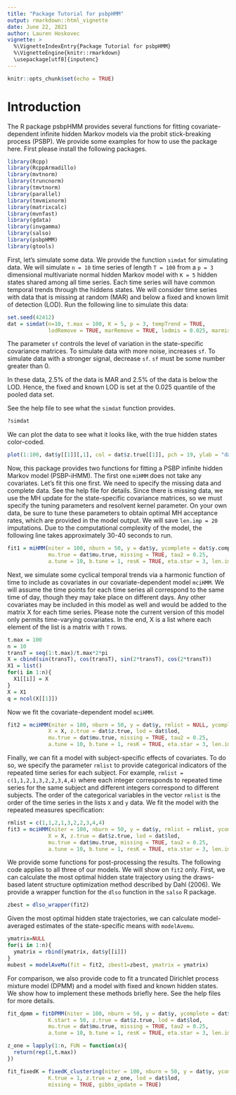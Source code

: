 ```yaml
---
title: "Package Tutorial for psbpHMM"
output: rmarkdown::html_vignette
date: June 22, 2021
author: Lauren Hoskovec
vignette: >
  %\VignetteIndexEntry{Package Tutorial for psbpHMM}
  %\VignetteEngine{knitr::rmarkdown}
  \usepackage[utf8]{inputenc}
---
```


```r
knitr::opts_chunk$set(echo = TRUE)
```

# Introduction #

The R package psbpHMM provides several functions for fitting covariate-dependent infinite hidden Markov models via the probit stick-breaking process (PSBP). We provide some examples for how to use the package here. First please install the following packages. 

```r
library(Rcpp) 
library(RcppArmadillo)  
library(mvtnorm) 
library(truncnorm)
library(tmvtnorm)
library(parallel)
library(tmvmixnorm)
library(matrixcalc)
library(mvnfast)
library(gdata)
library(invgamma)
library(salso)
library(psbpHMM)
library(gtools)
```

First, let's simulate some data. We provide the function `simdat` for simulating data. We will simulate `n = 10` time series of length `T = 100` from a `p = 3` dimensional multivariate normal hidden Markov model with `K = 5` hidden states shared among all time series. Each time series will have common temporal trends through the hiddens states. We will consider time series with data that is missing at random (MAR) and below a fixed and known limit of detection (LOD). Run the following line to simulate this data: 

```r
set.seed(42412)
dat = simdat(n=10, t.max = 100, K = 5, p = 3, tempTrend = TRUE, 
             lodRemove = TRUE, marRemove = TRUE, lodmis = 0.025, marmis = 0.025, sf = 0.1)
```

The parameter `sf` controls the level of variation in the state-specific covariance matrices. To simulate data with more noise, increases `sf`. To simulate data with a stronger signal, decrease `sf`. `sf` must be some number greater than 0. 

In these data, 2.5$\%$ of the data is MAR and 2.5$\%$ of the data is below the LOD. Hence, the fixed and known LOD is set at the 0.025 quantile of the pooled data set. 

See the help file to see what the `simdat` function provides.  

```r
?simdat
```

We can plot the data to see what it looks like, with the true hidden states color-coded. 

```r
plot(1:100, dat$y[[1]][,1], col = dat$z.true[[1]], pch = 19, ylab = "data", xlab = "time")
```

Now, this package provides two functions for fitting a PSBP infinite hidden Markov model (PSBP-iHMM). The first one `miHMM` does not take any covariates. Let's fit this one first. We need to specify the missing data and complete data. See the help file for details. Since there is missing data, we use the MH update for the state-specific covariance matrices, so we must specify the tuning parameters and resolvent kernel parameter. On your own data, be sure to tune these parameters to obtain optimal MH acceptance rates, which are provided in the model output. We will save `len.imp = 20` imputations. Due to the computational complexity of the model, the following line takes approximately 30-40 seconds to run. 

```r
fit1 = miHMM(niter = 100, nburn = 50, y = dat$y, ycomplete = dat$y.complete, z.true = dat$z.true, lod = dat$lod, 
             mu.true = dat$mu.true, missing = TRUE, tau2 = 0.25, 
             a.tune = 10, b.tune = 1, resK = TRUE, eta.star = 3, len.imp = 20)
```

Next, we simulate some cyclical temporal trends via a harmonic function of time to include as covariates in our covariate-dependent model `mciHMM`. We will assume the time points for each time series all correspond to the same time of day, though they may take place on different days. Any other covariates may be included in this model as well and would be added to the matrix X for each time series. Please note the current version of this model only permits time-varying covariates. In the end, X is a list where each element of the list is a matrix with `T` rows.  

```r
t.max = 100
n = 10
transT = seq(1:t.max)/t.max*2*pi
X = cbind(sin(transT), cos(transT), sin(2*transT), cos(2*transT))
X1 = list()
for(i in 1:n){
  X1[[i]] = X
}
X = X1
q = ncol(X[[1]])
```

Now we fit the covariate-dependent model `mciHMM`. 

```r
fit2 = mciHMM(niter = 100, nburn = 50, y = dat$y, rmlist = NULL, ycomplete = dat$y.complete, 
             X = X, z.true = dat$z.true, lod = dat$lod, 
             mu.true = dat$mu.true, missing = TRUE, tau2 = 0.25, 
             a.tune = 10, b.tune = 1, resK = TRUE, eta.star = 3, len.imp = 20)

```

Finally, we can fit a model with subject-specific effects of covariates. To do so, we specify the parameter `rmlist` to provide categorical indicators of the repeated time series for each subject. For example, `rmlist = c(1,1,2,1,3,2,2,3,4,4)` where each integer corresponds to repeated time series for the same subject and different integers correspond to different subjects. The order of the categorical variables in the vector `rmlist` is the order of the time series in the lists `X` and `y` data. We fit the model with the repeated measures specification: 


```r
rmlist = c(1,1,2,1,3,2,2,3,4,4)
fit3 = mciHMM(niter = 100, nburn = 50, y = dat$y, rmlist = rmlist, ycomplete = dat$y.complete, 
             X = X, z.true = dat$z.true, lod = dat$lod, 
             mu.true = dat$mu.true, missing = TRUE, tau2 = 0.25, 
             a.tune = 10, b.tune = 1, resK = TRUE, eta.star = 3, len.imp = 20)

```

We provide some functions for post-processing the results. The following code applies to all three of our models. We will show on `fit2` only. First, we can calculate the most optimal hidden state trajectory using the draws-based latent structure optimization method described by Dahl (2006). We provide a wrapper function for the `dlso` function in the `salso` R package. 

```r
zbest = dlso_wrapper(fit2)
```

Given the most optimal hidden state trajectories, we can calculate model-averaged estimates of the state-specific means with `modelAvemu`. 

```r
ymatrix=NULL
for(i in 1:n){
  ymatrix = rbind(ymatrix, dat$y[[i]])
}
mubest = modelAveMu(fit = fit2, zbest1=zbest, ymatrix = ymatrix)
```

For comparison, we also provide code to fit a truncated Dirichlet process mixture model (DPMM) and a model with fixed and known hidden states. We show how to implement these methods briefly here. See the help files for more details. 

```r
fit_dpmm = fitDPMM(niter = 100, nburn = 50, y = dat$y, ycomplete = dat$y.complete, 
             K.start = 50, z.true = dat$z.true, lod = dat$lod, 
             mu.true = dat$mu.true, missing = TRUE, tau2 = 0.25, 
             a.tune = 10, b.tune = 1, resK = TRUE, eta.star = 3, len.imp = 20)
```



```r
z_one = lapply(1:n, FUN = function(x){
  return(rep(1,t.max))
})

fit_fixedK = fixedK_clustering(niter = 100, nburn = 50, y = dat$y, ycomplete = dat$y.complete, 
             K.true = 1, z.true = z_one, lod = dat$lod, 
             missing = TRUE, gibbs_update = TRUE)
```

